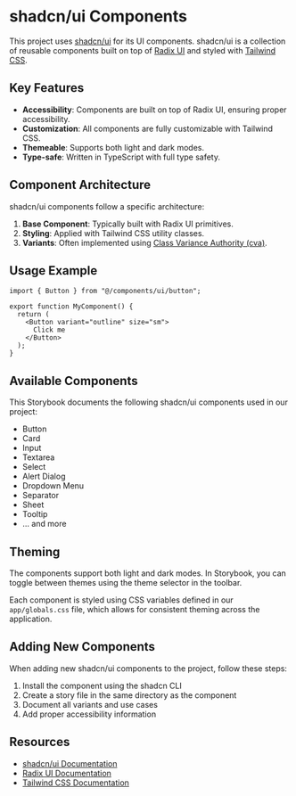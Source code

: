 
<Meta title="UI/Introduction" />

# shadcn/ui Components

This project uses [shadcn/ui](https://ui.shadcn.com/) for its UI components. shadcn/ui is a collection of reusable components built on top of [Radix UI](https://www.radix-ui.com/) and styled with [Tailwind CSS](https://tailwindcss.com/).

## Key Features

- **Accessibility**: Components are built on top of Radix UI, ensuring proper accessibility.
- **Customization**: All components are fully customizable with Tailwind CSS.
- **Themeable**: Supports both light and dark modes.
- **Type-safe**: Written in TypeScript with full type safety.

## Component Architecture

shadcn/ui components follow a specific architecture:

1. **Base Component**: Typically built with Radix UI primitives.
2. **Styling**: Applied with Tailwind CSS utility classes.
3. **Variants**: Often implemented using [Class Variance Authority (cva)](https://cva.style/docs).

## Usage Example

```tsx
import { Button } from "@/components/ui/button";

export function MyComponent() {
  return (
    <Button variant="outline" size="sm">
      Click me
    </Button>
  );
}
```

## Available Components

This Storybook documents the following shadcn/ui components used in our project:

- Button
- Card
- Input
- Textarea
- Select
- Alert Dialog
- Dropdown Menu
- Separator
- Sheet
- Tooltip
- ... and more

## Theming

The components support both light and dark modes. In Storybook, you can toggle between themes using the theme selector in the toolbar.

Each component is styled using CSS variables defined in our `app/globals.css` file, which allows for consistent theming across the application.

## Adding New Components

When adding new shadcn/ui components to the project, follow these steps:

1. Install the component using the shadcn CLI
2. Create a story file in the same directory as the component
3. Document all variants and use cases
4. Add proper accessibility information

## Resources

- [shadcn/ui Documentation](https://ui.shadcn.com/)
- [Radix UI Documentation](https://www.radix-ui.com/)
- [Tailwind CSS Documentation](https://tailwindcss.com/docs) 